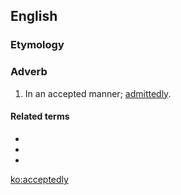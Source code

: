 ==English==

===Etymology===
{{PIE root|en|keh₂p}}
{{suffix|accepted|ly|lang=en}}

===Adverb===
{{en-adv}}

# In an accepted manner; [[admittedly]].

====Related terms====
* {{l|en|accept}}
* {{l|en|acceptably}}
* {{l|en|acceptingly}}

[[ko:acceptedly]]